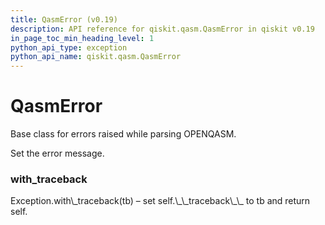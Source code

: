 ```yaml
---
title: QasmError (v0.19)
description: API reference for qiskit.qasm.QasmError in qiskit v0.19
in_page_toc_min_heading_level: 1
python_api_type: exception
python_api_name: qiskit.qasm.QasmError
---
```


# QasmError

<Class id="qiskit.qasm.QasmError" isDedicatedPage={true} github="https://github.com/qiskit/qiskit/tree/stable/0.14/qiskit/qasm/exceptions.py" signature="QasmError(*msg)" modifiers="exception">
  Base class for errors raised while parsing OPENQASM.

  Set the error message.

  ### with\_traceback

  <Function id="qiskit.qasm.QasmError.with_traceback" signature="with_traceback()">
    Exception.with\_traceback(tb) – set self.\_\_traceback\_\_ to tb and return self.
  </Function>
</Class>

